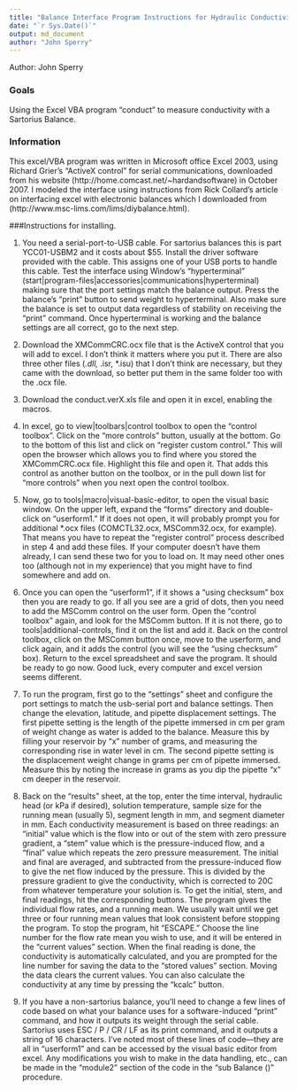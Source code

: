 ```yaml
---
title: "Balance Interface Program Instructions for Hydraulic Conductivity"
date: "`r Sys.Date()`"
output: md_document
author: "John Sperry"
---
```


Author: John Sperry

### Goals

Using the Excel VBA program "conduct" to measure conductivity with a Sartorius Balance.

### Information

This excel/VBA program was written in Microsoft office Excel 2003, using Richard Grier's "ActiveX control" for serial communications, downloaded from his website (http://home.comcast.net/~hardandsoftware) in October 2007. I modeled the interface using instructions from Rick Collard's article on interfacing excel with electronic balances which I downloaded from (http://www.msc-lims.com/lims/diybalance.html).

###Instructions for installing.

1. You need a serial-port-to-USB cable. For sartorius balances this is part YCC01-USBM2 and it costs about $55. Install the driver software provided with the cable. This assigns one of your USB ports to handle this cable. Test the interface using Window's "hyperterminal" (start|program-files|accessories|communications|hyperterminal) making sure that the port settings match the balance output. Press the balance's "print" button to send weight to hyperterminal. Also make sure the balance is set to output data regardless of stability on receiving the "print" command. Once hyperterminal is working and the balance settings are all correct, go to the next step.

2. Download the XMCommCRC.ocx  file that is the ActiveX control that you will add to excel. I don't think it matters where you put it. There are also three other files (*.dll, *.isr, *.isu) that I don't think are necessary, but they came with the download, so better put them in the same folder too with the .ocx file.

3. Download the conduct.verX.xls file and open it in excel, enabling the macros. 

4. In excel, go to view|toolbars|control toolbox to open the "control toolbox". Click on the "more controls" button, usually at the bottom. Go to the bottom of this list and click on "register custom control." This will open the browser which allows you to find where you stored the XMCommCRC.ocx file. Highlight this file and open it. That adds this control as another button on the toolbox, or in the pull down list for "more controls" when you next open the control toolbox.

5. Now, go to tools|macro|visual-basic-editor, to open the visual basic window. On the upper left, expand the "forms" directory and double-click on "userform1." If it does not open, it will probably prompt you for additional *.ocx files (COMCTL32.ocx, MSComm32.ocx, for example).  That means you have to repeat the "register control" process described in step 4 and add these files. If your computer doesn't have them already, I can send these two for you to load on. It may need other ones too (although not in my experience) that you might have to find somewhere and add on.

6. Once you can open the "userform1", if it shows a "using checksum" box then you are ready to go. If all you see are a grid of dots, then you need to add the MSComm control on the user form. Open the "control toolbox" again, and look for the MSComm button. If it is not there, go to tools|additional-controls, find it on the list and add it. Back on the control toolbox, click on the MSComm button once, move to the userform, and click again, and it adds the control (you will see the "using checksum" box). Return to the excel spreadsheet and save the program. It should be ready to go now. Good luck, every computer and excel version seems different.

6. To run the program, first go to the "settings" sheet and configure the port settings to match the usb-serial port and balance settings. Then change the elevation, latitude, and pipette displacement settings. The first pipette setting is the length of the pipette immersed in cm per gram of weight change as water is added to the balance. Measure this by filling your reservoir by "x" number of grams, and measuring the corresponding rise in water level in cm. The second pipette setting is the displacement weight change in grams per cm of pipette immersed. Measure this by noting the increase in grams as  you dip the pipette "x" cm deeper in the reservoir.

7. Back on the "results" sheet, at the top, enter the time interval, hydraulic head (or kPa if desired), solution temperature,  sample size for the running mean (usually 5), segment length in mm, and segment diameter in mm. Each conductivity measurement is based on three readings: an "initial" value which is the flow into or out of the stem with zero pressure gradient, a "stem" value which is the pressure-induced flow, and a "final" value which repeats the zero pressure measurement. The initial and final are averaged, and subtracted from the pressure-induced flow to give the net flow induced by the pressure. This is divided by the pressure gradient to give the conductivity, which is corrected to 20C from whatever temperature your solution is. To get the initial, stem, and final readings, hit the corresponding buttons. The program gives the individual flow rates, and a running mean. We usually wait until we get three or four running mean values that look consistent before stopping the program. To stop the program, hit "ESCAPE." Choose the line number for the flow rate mean you wish to use, and it will be entered in the "current values" section. When the final reading is done, the conductivity is automatically calculated, and you are prompted for the line number for saving the data to the "stored values" section. Moving the data clears the current values. You can also calculate the conductivity at any time by pressing the "kcalc" button. 

8. If you have a non-sartorius balance, you'll need to change a few lines of code based on what your balance uses for a software-induced "print" command, and how it outputs its weight through the serial cable. Sartorius uses ESC / P / CR / LF as its print command, and it outputs a string of 16 characters.  I've noted most of these lines of code—they are all in "userform1" and can be accessed by the visual basic editor from excel. Any modifications you wish to make in the data handling, etc., can be made in the "module2" section of the code in the "sub Balance ()" procedure.
